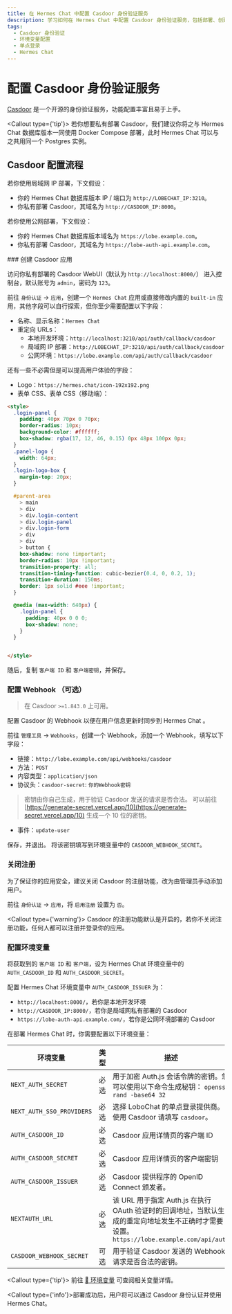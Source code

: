 ```yaml
---
title: 在 Hermes Chat 中配置 Casdoor 身份验证服务
description: 学习如何在 Hermes Chat 中配置 Casdoor 身份验证服务，包括部署、创建、设置权限和环境变量。
tags:
  - Casdoor 身份验证
  - 环境变量配置
  - 单点登录
  - Hermes Chat
---
```


# 配置 Casdoor 身份验证服务

[Casdoor](https://github.com/casdoor/casdoor) 是一个开源的身份验证服务，功能配置丰富且易于上手。

<Callout type={'tip'}>
  若你想要私有部署 Casdoor，我们建议你将之与 Hermes Chat 数据库版本一同使用 Docker Compose 部署，此时
  Hermes Chat 可以与之共用同一个 Postgres 实例。
</Callout>

## Casdoor 配置流程

若你使用局域网 IP 部署，下文假设：

- 你的 Hermes Chat 数据库版本 IP / 端口为 `http://LOBECHAT_IP:3210`。
- 你私有部署 Casdoor，其域名为 `http://CASDOOR_IP:8000`。

若你使用公网部署，下文假设：

- 你的 Hermes Chat 数据库版本域名为 `https://lobe.example.com`。
- 你私有部署 Casdoor，其域名为 `https://lobe-auth-api.example.com`。

<Steps>
  ### 创建 Casdoor 应用

  访问你私有部署的 Casdoor WebUI（默认为 `http://localhost:8000/`） 进入控制台，默认账号为 `admin`，密码为 `123`。

  前往 `身份认证` -> `应用`，创建一个 `Hermes Chat` 应用或直接修改内置的 `built-in` 应用，其他字段可以自行探索，但你至少需要配置以下字段：

  - 名称、显示名称：`Hermes Chat`
  - 重定向 URLs：
    - 本地开发环境：`http://localhost:3210/api/auth/callback/casdoor`
    - 局域网 IP 部署：`http://LOBECHAT_IP:3210/api/auth/callback/casdoor`
    - 公网环境：`https://lobe.example.com/api/auth/callback/casdoor`

  还有一些不必需但是可以提高用户体验的字段：

  - Logo：`https://hermes.chat/icon-192x192.png`
  - 表单 CSS、表单 CSS（移动端）：

  ```html
  <style>
    .login-panel {
      padding: 40px 70px 0 70px;
      border-radius: 10px;
      background-color: #ffffff;
      box-shadow: rgba(17, 12, 46, 0.15) 0px 48px 100px 0px;
    }
    .panel-logo {
      width: 64px;
    }
    .login-logo-box {
      margin-top: 20px;
    }

    #parent-area
      > main
      > div
      > div.login-content
      > div.login-panel
      > div.login-form
      > div
      > div
      > button {
      box-shadow: none !important;
      border-radius: 10px !important;
      transition-property: all;
      transition-timing-function: cubic-bezier(0.4, 0, 0.2, 1);
      transition-duration: 150ms;
      border: 1px solid #eee !important;
    }

    @media (max-width: 640px) {
      .login-panel {
        padding: 40px 0 0 0;
        box-shadow: none;
      }
    }


  </style>
  ```

  随后，复制 `客户端 ID` 和 `客户端密钥`，并保存。

  ### 配置 Webhook （可选）

  > 在 Casdoor `>=1.843.0` 上可用。

  配置 Casdoor 的 Webhook 以便在用户信息更新时同步到 Hermes Chat 。

  前往 `管理工具` -> `Webhooks`，创建一个 Webhook，添加一个 Webhook，填写以下字段：

  - 链接：`http://lobe.example.com/api/webhooks/casdoor`
  - 方法：`POST`
  - 内容类型：`application/json`
  - 协议头：`casdoor-secret`: `你的Webhook密钥`

  > 密钥由你自己生成，用于验证 Casdoor 发送的请求是否合法。 可以前往 [https://generate-secret.vercel.app/10](https://generate-secret.vercel.app/10) 生成一个 10 位的密钥。

  - 事件：`update-user`

  保存，并退出。 将该密钥填写到环境变量中的 `CASDOOR_WEBHOOK_SECRET`。

  ### 关闭注册

  为了保证你的应用安全，建议关闭 Casdoor 的注册功能，改为由管理员手动添加用户。

  前往 `身份认证` -> `应用`，将 `启用注册` 设置为 `否`。

  <Callout type={'warning'}>
    Casdoor 的注册功能默认是开启的，若你不关闭注册功能，任何人都可以注册并登录你的应用。
  </Callout>

  ### 配置环境变量

  将获取到的 `客户端 ID` 和 `客户端`，设为 Hermes Chat 环境变量中的 `AUTH_CASDOOR_ID` 和 `AUTH_CASDOOR_SECRET`。

  配置 Hermes Chat 环境变量中 `AUTH_CASDOOR_ISSUER` 为：

  - `http://localhost:8000/`，若你是本地开发环境
  - `http://CASDOOR_IP:8000/`，若你是局域网私有部署的 Casdoor
  - `https://lobe-auth-api.example.com/`，若你是公网环境部署的 Casdoor

  在部署 Hermes Chat 时，你需要配置以下环境变量：

  | 环境变量                      | 类型 | 描述                                                                                               |
  | ------------------------- | -- | ------------------------------------------------------------------------------------------------ |
  | `NEXT_AUTH_SECRET`        | 必选 | 用于加密 Auth.js 会话令牌的密钥。您可以使用以下命令生成秘钥： `openssl rand -base64 32`                                    |
  | `NEXT_AUTH_SSO_PROVIDERS` | 必选 | 选择 LoboChat 的单点登录提供商。使用 Casdoor 请填写 `casdoor`。                                                   |
  | `AUTH_CASDOOR_ID`         | 必选 | Casdoor 应用详情页的客户端 ID                                                                             |
  | `AUTH_CASDOOR_SECRET`     | 必选 | Casdoor 应用详情页的客户端密钥                                                                              |
  | `AUTH_CASDOOR_ISSUER`     | 必选 | Casdoor 提供程序的 OpenID Connect 颁发者。                                                                |
  | `NEXTAUTH_URL`            | 必选 | 该 URL 用于指定 Auth.js 在执行 OAuth 验证时的回调地址，当默认生成的重定向地址发生不正确时才需要设置。`https://lobe.example.com/api/auth` |
  | `CASDOOR_WEBHOOK_SECRET`  | 可选 | 用于验证 Casdoor 发送的 Webhook 请求是否合法的密钥。                                                              |

  <Callout type={'tip'}>
    前往 [📘 环境变量](/zh/docs/self-hosting/environment-variables/auth#casdoor) 可查阅相关变量详情。
  </Callout>
</Steps>

<Callout type={'info'}>部署成功后，用户将可以通过 Casdoor 身份认证并使用 Hermes Chat。</Callout>

